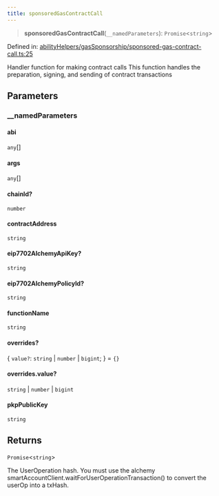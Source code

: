 ```yaml
---
title: sponsoredGasContractCall
---
```


> **sponsoredGasContractCall**(`__namedParameters`): `Promise`\<`string`\>

Defined in: [abilityHelpers/gasSponsorship/sponsored-gas-contract-call.ts:25](https://github.com/LIT-Protocol/Vincent/blob/24971b3553e0b3a0f81730455f8a1892791091ad/packages/libs/ability-sdk/src/lib/abilityHelpers/gasSponsorship/sponsored-gas-contract-call.ts#L25)

Handler function for making contract calls
This function handles the preparation, signing, and sending of contract transactions

## Parameters

### \_\_namedParameters

#### abi

`any`[]

#### args

`any`[]

#### chainId?

`number`

#### contractAddress

`string`

#### eip7702AlchemyApiKey?

`string`

#### eip7702AlchemyPolicyId?

`string`

#### functionName

`string`

#### overrides?

\{ `value?`: `string` \| `number` \| `bigint`; \} = `{}`

#### overrides.value?

`string` \| `number` \| `bigint`

#### pkpPublicKey

`string`

## Returns

`Promise`\<`string`\>

The UserOperation hash.  You must use the alchemy smartAccountClient.waitForUserOperationTransaction() to convert the userOp into a txHash.
